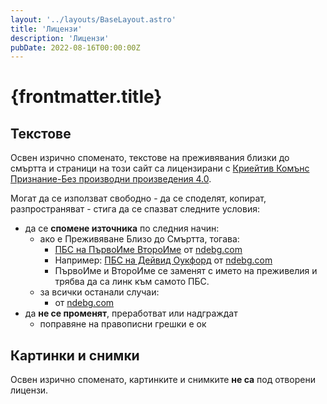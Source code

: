 ```yaml
---
layout: '../layouts/BaseLayout.astro'
title: 'Лицензи'
description: 'Лицензи'
pubDate: 2022-08-16T00:00:00Z
---
```


# {frontmatter.title}

## Текстове

Освен изрично споменато, текстове на преживявания близки до смъртта и страници на този сайт са лицензирани с [Криейтив Комънс Признание-Без производни произведения 4.0](https://creativecommons.org/licenses/by-nd/4.0/).

Могат да се използват свободно - да се споделят, копират, разпространяват - стига да се спазват следните условия:

- да се **спомене източника** по следния начин:
  - ако е Преживяване Близо до Смъртта, тогава:
    - [ПБС на ПървоИме ВтороИме]() от [ndebg.com](https://ndebg.com)
    - Например: [ПБС на Дейвид Оукфорд](https://ndebg.com/nde/david-oakford/) от [ndebg.com](https://ndebg.com)
    - ПървоИме и ВтороИме се заменят с името на преживелия и трябва да са линк към самото ПБС.
  - за всички останали случаи:
    - от [ndebg.com](https://ndebg.com)
- да **не се променят**, преработват или надграждат
  - поправяне на правописни грешки е ок


## Картинки и снимки

Освен изрично споменато, картинките и снимките **не са** под отворени лицензи.
